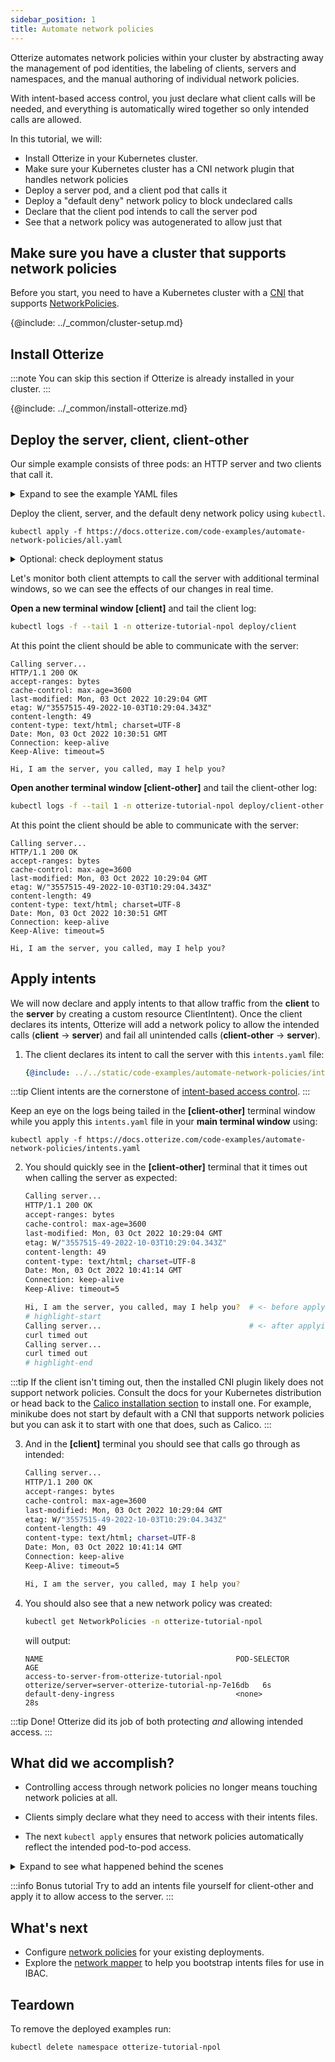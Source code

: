 ```yaml
---
sidebar_position: 1
title: Automate network policies
---
```


Otterize automates network policies within your cluster by abstracting away
the management of pod identities, the labeling of clients, servers and namespaces,
and the manual authoring of individual network policies.

With intent-based access control, you just declare what client calls will be needed,
and everything is automatically wired together so only intended calls are allowed.

In this tutorial, we will:

- Install Otterize in your Kubernetes cluster.
- Make sure your Kubernetes cluster has a CNI network plugin that handles network policies
- Deploy a server pod, and a client pod that calls it
- Deploy a "default deny" network policy to block undeclared calls
- Declare that the client pod intends to call the server pod
- See that a network policy was autogenerated to allow just that

## Make sure you have a cluster that supports network policies
Before you start, you need to have a Kubernetes cluster with a [CNI](https://kubernetes.io/docs/concepts/extend-kubernetes/compute-storage-net/network-plugins/) that supports [NetworkPolicies](https://kubernetes.io/docs/concepts/services-networking/network-policies/).

{@include: ../_common/cluster-setup.md}

## Install Otterize

:::note
You can skip this section if Otterize is already installed in your cluster.
:::

{@include: ../_common/install-otterize.md}


## Deploy the server, client, client-other

Our simple example consists of three pods: an HTTP server and two clients that call it.

<details>
<summary>Expand to see the example YAML files</summary>
<Tabs>

<TabItem value="namespace.yaml" label="namespace.yaml" default>

```yaml
{@include: ../../static/code-examples/automate-network-policies/namespace.yaml}
```

</TabItem>

<TabItem value="server.yaml" label="server.yaml" default>

```yaml
{@include: ../../static/code-examples/automate-network-policies/server-deployment.yaml}
---
{@include: ../../static/code-examples/automate-network-policies/server-service.yaml}
```

</TabItem>
<TabItem value="client.yaml" label="client.yaml" default>

```yaml
{@include: ../../static/code-examples/automate-network-policies/client-deployment.yaml}
```

</TabItem>
<TabItem value="client-other.yaml" label="client-other.yaml" default>

```yaml
{@include: ../../static/code-examples/automate-network-policies/client-other-deployment.yaml}
```

</TabItem>

</Tabs>
</details>

Deploy the client, server, and the default deny network policy using `kubectl`.

   ```shell
   kubectl apply -f https://docs.otterize.com/code-examples/automate-network-policies/all.yaml
   ```

<details>
<summary>Optional: check deployment status</summary>
Check that the client and server pods were deployed

```bash
kubectl get pods -n otterize-tutorial-npol
```
You should see
```
NAME                           READY   STATUS    RESTARTS   AGE
client-596bcb48d5-pnjxc        1/1     Running   0          8s
client-other-f56d65d7f-z2wg2   1/1     Running   0          8s
server-6bb4784ccc-wtz7f        1/1     Running   0          8s
```
</details>

Let's monitor both client attempts to call the server with additional terminal windows,
so we can see the effects of our changes in real time.

**Open a new terminal window [client]** and tail the client log:
```bash
kubectl logs -f --tail 1 -n otterize-tutorial-npol deploy/client
```
At this point the client should be able to communicate with the server:
```
Calling server...
HTTP/1.1 200 OK
accept-ranges: bytes
cache-control: max-age=3600
last-modified: Mon, 03 Oct 2022 10:29:04 GMT
etag: W/"3557515-49-2022-10-03T10:29:04.343Z"
content-length: 49
content-type: text/html; charset=UTF-8
Date: Mon, 03 Oct 2022 10:30:51 GMT
Connection: keep-alive
Keep-Alive: timeout=5

Hi, I am the server, you called, may I help you?
```

**Open another terminal window [client-other]** and tail the client-other log:
```bash
kubectl logs -f --tail 1 -n otterize-tutorial-npol deploy/client-other
```
At this point the client should be able to communicate with the server:
```
Calling server...
HTTP/1.1 200 OK
accept-ranges: bytes
cache-control: max-age=3600
last-modified: Mon, 03 Oct 2022 10:29:04 GMT
etag: W/"3557515-49-2022-10-03T10:29:04.343Z"
content-length: 49
content-type: text/html; charset=UTF-8
Date: Mon, 03 Oct 2022 10:30:51 GMT
Connection: keep-alive
Keep-Alive: timeout=5

Hi, I am the server, you called, may I help you?
```

## Apply intents
We will now declare and apply intents to that allow traffic from the
**client** to the **server** by creating a custom resource ClientIntent).
Once the client declares its intents, Otterize will add a network policy to allow the intended calls
(**client** -> **server**) and fail all unintended calls (**client-other** -> **server**).

1. The client declares its intent to call the server with this `intents.yaml` file:

   ```yaml
   {@include: ../../static/code-examples/automate-network-policies/intents.yaml}
   ```

:::tip
Client intents are the cornerstone of [intent-based access control](https://otterize.com/ibac).
:::

   Keep an eye on the logs being tailed in the **[client-other]** terminal window
   while you apply this `intents.yaml` file in your **main terminal window** using:
   ```shell
   kubectl apply -f https://docs.otterize.com/code-examples/automate-network-policies/intents.yaml
   ```
2. You should quickly see in the **[client-other]** terminal that it times out when calling the server as expected:
   ```bash
   Calling server...
   HTTP/1.1 200 OK
   accept-ranges: bytes
   cache-control: max-age=3600
   last-modified: Mon, 03 Oct 2022 10:29:04 GMT
   etag: W/"3557515-49-2022-10-03T10:29:04.343Z"
   content-length: 49
   content-type: text/html; charset=UTF-8
   Date: Mon, 03 Oct 2022 10:41:14 GMT
   Connection: keep-alive
   Keep-Alive: timeout=5

   Hi, I am the server, you called, may I help you?  # <- before applying the intents file
   # highlight-start
   Calling server...                                 # <- after applying the intents file
   curl timed out
   Calling server...
   curl timed out
   # highlight-end
   ```
:::tip
If the client isn't timing out, then the installed CNI plugin likely does not support network policies.
Consult the docs for your Kubernetes distribution or head back to the [Calico installation section](#make-sure-you-have-a-cni-network-plugin) to install one.
For example, minikube does not start by default with a CNI that supports network policies
but you can ask it to start with one that does, such as Calico.
:::

3. And in the **[client]** terminal you should see that calls go through as intended:
   ```bash
   Calling server...
   HTTP/1.1 200 OK
   accept-ranges: bytes
   cache-control: max-age=3600
   last-modified: Mon, 03 Oct 2022 10:29:04 GMT
   etag: W/"3557515-49-2022-10-03T10:29:04.343Z"
   content-length: 49
   content-type: text/html; charset=UTF-8
   Date: Mon, 03 Oct 2022 10:41:14 GMT
   Connection: keep-alive
   Keep-Alive: timeout=5

   Hi, I am the server, you called, may I help you?
   ```
4. You should also see that a new network policy was created:
   ```bash
   kubectl get NetworkPolicies -n otterize-tutorial-npol
   ```
   will output:
   ```
   NAME                                           POD-SELECTOR                                         AGE
   access-to-server-from-otterize-tutorial-npol   otterize/server=server-otterize-tutorial-np-7e16db   6s
   default-deny-ingress                           <none>                                               28s
   ```
:::tip Done!
Otterize did its job of both protecting *and* allowing intended access.
:::
## What did we accomplish?

- Controlling access through network policies no longer means touching network policies at all.

- Clients simply declare what they need to access with their intents files.

- The next `kubectl apply` ensures that network policies automatically reflect the intended pod-to-pod access.


<details>
<summary>Expand to see what happened behind the scenes</summary>

To generate network policies between two pods, for example called `client` and `server` running in
namespace `otterize-tutorial-npol` we needed to (in a simplified form):

1. Label the `server` pod with `otterize/server` and a unique value that represents this server - we will use this label in the network policy to apply it to all pods with
   this label (as an ingress rule).
2. Label the `client` pod with `otterize/access-to-server`, saying that this specific pod has access to `server` - we will
   use this label in the network policy as a filter &mdash; every
   pod that has the label saying [this pod can access the server] will be able to pass through the network policy.
3. Label the `client`'s namespace `otterize/namespace-name` with value `otterize-tutorial-npol` &mdash; this is used when intents refer to services in other namespaces.
4. Generate a network policy saying that
    1. Only pod with the label `otterize/access-to-server`
    2. From the namespaces with the label `otterize/namespace-name` and value `otterize-tutorial-npol`
    3. Can access pods with the label `otterize/server` and that matches this server

Otterize saved us from doing all this work by simply declaring the client's intents in `intents.yaml`,
while the appropriate network policies were managed automatically behind the scenes.

You can read the detailed explanation about how Otterize manages labels for network policies [here](/guides/k8s-ibac-via-network-policies/deeper-dive#track-artifacts).
</details>

:::info Bonus tutorial
Try to add an intents file yourself for client-other and apply it to allow access to the server.
:::

## What's next

- Configure [network policies](/guides/k8s-ibac-via-network-policies/) for your existing deployments.
- Explore the [network mapper](/quick-tutorials/k8s-network-mapper) to help you bootstrap intents files
  for use in IBAC.

## Teardown

To remove the deployed examples run:

```bash
kubectl delete namespace otterize-tutorial-npol
```